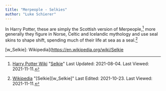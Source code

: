 ```yaml
---
title: "Merpeople - Selkies"
author: "Luke Schierer"
---
```


In Harry Potter, these are simply the Scottish version of Merpeople,[^211111-7]
more generally they figure in Norse, Celtic and Icelandic mythology and use
seal skins to shape shift, spending much of their life at sea as a
seal.[^211111-8] 

[^211111-8]: [Wikipedia](https://en.wikipedia.org/wiki/)
    "[Selkie][w_Selkie]" Last Edited: 2021-10-23. Last Viewed: 2021-11-11.

[w_Selkie]: Wikipedia](https://en.wikipedia.org/wiki/Selkie

[^211111-7]: [Harry Potter Wiki](https://harrypotter.fandom.com/wiki)
    "[Selkie](https://harrypotter.fandom.com/wiki/Selkie)"
    Last Updated: 2021-08-04. Last Viewed: 2021-11-11.
